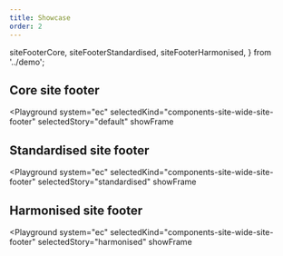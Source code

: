 ```yaml
---
title: Showcase
order: 2
---
```



  siteFooterCore,
  siteFooterStandardised,
  siteFooterHarmonised,
} from '../demo';

## Core site footer

<Playground
  system="ec"
  selectedKind="components-site-wide-site-footer"
  selectedStory="default"
  showFrame
>
  <Html markup={siteFooterCore} />
</Playground>

## Standardised site footer

<Playground
  system="ec"
  selectedKind="components-site-wide-site-footer"
  selectedStory="standardised"
  showFrame
>
  <Html markup={siteFooterStandardised} />
</Playground>

## Harmonised site footer

<Playground
  system="ec"
  selectedKind="components-site-wide-site-footer"
  selectedStory="harmonised"
  showFrame
>
  <Html markup={siteFooterHarmonised} />
</Playground>
